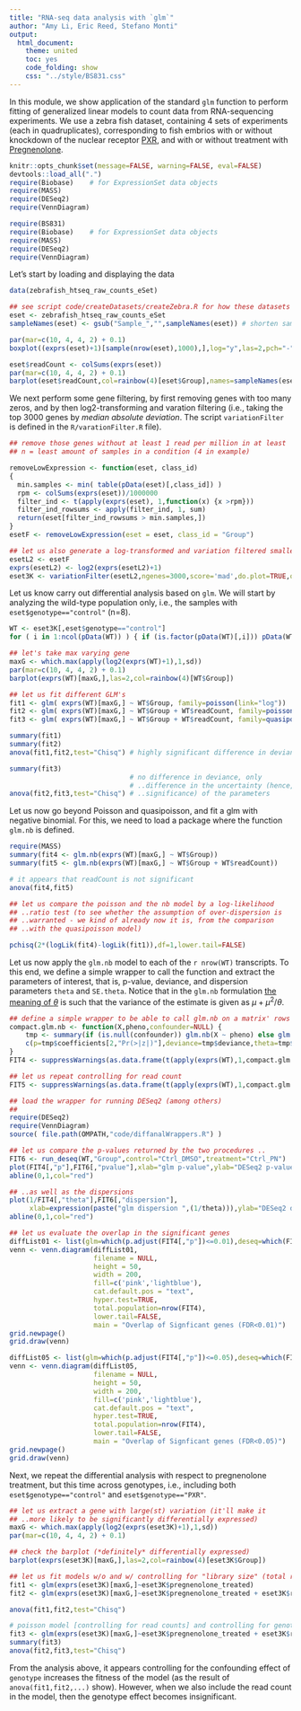 ```yaml
---
title: "RNA-seq data analysis with `glm`"
author: "Amy Li, Eric Reed, Stefano Monti"
output:
  html_document:
    theme: united
    toc: yes
    code_folding: show
    css: "../style/BS831.css" 
---
```


In this module, we show application of the standard `glm` function to
perform fitting of generalized linear models to count data from
RNA-sequencing experiments. We use a zebra fish dataset, containing 4
sets of experiments (each in quadruplicates), corresponding to fish
embrios with or without knockdown of the nuclear receptor <a
href="https://en.wikipedia.org/wiki/Pregnane_X_receptor">PXR</a>, and
with or without treatment with <a
href="https://en.wikipedia.org/wiki/Pregnenolone">Pregnenolone</a>.

```r
knitr::opts_chunk$set(message=FALSE, warning=FALSE, eval=FALSE)
devtools::load_all(".")
require(Biobase)    # for ExpressionSet data objects
require(MASS)
require(DESeq2)
require(VennDiagram)
```

```r
require(BS831)
require(Biobase)    # for ExpressionSet data objects
require(MASS)
require(DESeq2)
require(VennDiagram)
```

Let's start by loading and displaying the data
```r
data(zebrafish_htseq_raw_counts_eSet)

## see script code/createDatasets/createZebra.R for how these datasets were processed
eset <- zebrafish_htseq_raw_counts_eSet
sampleNames(eset) <- gsub("Sample_","",sampleNames(eset)) # shorten sample names

par(mar=c(10, 4, 4, 2) + 0.1)
boxplot((exprs(eset)+1)[sample(nrow(eset),1000),],log="y",las=2,pch="-",col=rainbow(4)[eset$Group],main="within-sample distribution")

eset$readCount <- colSums(exprs(eset))
par(mar=c(10, 4, 4, 2) + 0.1)
barplot(eset$readCount,col=rainbow(4)[eset$Group],names=sampleNames(eset),main="reads/sample",las=2)
```
We next perform some gene filtering, by first removing genes with too many zeros, and by then log2-transforming and varation filtering (i.e., taking the top 3000 genes by _median absolute deviation_. The script `variationFilter` is defined in the `R/varationFilter.R` file).

```r
## remove those genes without at least 1 read per million in at least 'n' samples
## n = least amount of samples in a condition (4 in example)

removeLowExpression <- function(eset, class_id)
{
  min.samples <- min( table(pData(eset)[,class_id]) )
  rpm <- colSums(exprs(eset))/1000000
  filter_ind <- t(apply(exprs(eset), 1,function(x) {x >rpm}))
  filter_ind_rowsums <- apply(filter_ind, 1, sum)
  return(eset[filter_ind_rowsums > min.samples,])
}
esetF <- removeLowExpression(eset = eset, class_id = "Group")

## let us also generate a log-transformed and variation filtered smaller dataset
esetL2 <- esetF
exprs(esetL2) <- log2(exprs(esetL2)+1)
eset3K <- variationFilter(esetL2,ngenes=3000,score='mad',do.plot=TRUE,qnt.lev=.75,min.qnt=5)
```

Let us know carry out differential analysis based on `glm`. We will
start by analyzing the wild-type population only, i.e., the samples with `eset$genotype=="control"` (n=8).

```r
WT <- eset3K[,eset$genotype=="control"]
for ( i in 1:ncol(pData(WT)) ) { if (is.factor(pData(WT)[,i])) pData(WT)[,i] <- droplevels(pData(WT)[,i]) }

## let's take max varying gene
maxG <- which.max(apply(log2(exprs(WT)+1),1,sd))
par(mar=c(10, 4, 4, 2) + 0.1)
barplot(exprs(WT)[maxG,],las=2,col=rainbow(4)[WT$Group])

## let us fit different GLM's
fit1 <- glm( exprs(WT)[maxG,] ~ WT$Group, family=poisson(link="log"))
fit2 <- glm( exprs(WT)[maxG,] ~ WT$Group + WT$readCount, family=poisson(link="log"))
fit3 <- glm( exprs(WT)[maxG,] ~ WT$Group + WT$readCount, family=quasipoisson(link="log"))

summary(fit1)
summary(fit2)
anova(fit1,fit2,test="Chisq") # highly significant difference in deviance

summary(fit3)
                              # no difference in deviance, only
                              # ..difference in the uncertainty (hence,
anova(fit2,fit3,test="Chisq") # ..significance) of the parameters
```

Let us now go beyond Poisson and quasipoisson, and fit a glm with
negative binomial. For this, we need to load a package where the
function `glm.nb` is defined.

```r
require(MASS)
summary(fit4 <- glm.nb(exprs(WT)[maxG,] ~ WT$Group))
summary(fit5 <- glm.nb(exprs(WT)[maxG,] ~ WT$Group + WT$readCount))

# it appears that readCount is not significant
anova(fit4,fit5)

## let us compare the poisson and the nb model by a log-likelihood
## ..ratio test (to see whether the assumption of over-dispersion is
## ..warranted - we kind of already now it is, from the comparison
## ..with the quasipoisson model)

pchisq(2*(logLik(fit4)-logLik(fit1)),df=1,lower.tail=FALSE)
```

Let us now apply the `glm.nb` model to each of the `r nrow(WT)`
transcripts. To this end, we define a simple wrapper to call the
function and extract the parameters of interest, that is, p-value,
deviance, and dispersion parameters `theta` and `SE.theta`. Notice
that in the `glm.nb` formulation <a href="http://bit.ly/2nY6q3v">the
meaning of $\theta$</a> is such that the variance of the estimate is
given as $\mu + \mu^2/\theta$.

```r
## define a simple wrapper to be able to call glm.nb on a matrix' rows
compact.glm.nb <- function(X,pheno,confounder=NULL) {
    tmp <- summary(if (is.null(confounder)) glm.nb(X ~ pheno) else glm.nb(X ~ pheno + confounder))
    c(p=tmp$coefficients[2,"Pr(>|z|)"],deviance=tmp$deviance,theta=tmp$theta,SE.theta=tmp$SE.theta)
}
FIT4 <- suppressWarnings(as.data.frame(t(apply(exprs(WT),1,compact.glm.nb,pheno=WT$Group))))

## let us repeat controlling for read count
FIT5 <- suppressWarnings(as.data.frame(t(apply(exprs(WT),1,compact.glm.nb,pheno=WT$Group,confounder=WT$readCount))))
```

```r
## load the wrapper for running DESeq2 (among others)
##
require(DESeq2)
require(VennDiagram)
source( file.path(OMPATH,"code/diffanalWrappers.R") )

## let us compare the p-values returned by the two procedures ..
FIT6 <- run_deseq(WT,"Group",control="Ctrl_DMSO",treatment="Ctrl_PN")
plot(FIT4[,"p"],FIT6[,"pvalue"],xlab="glm p-value",ylab="DESeq2 p-value")
abline(0,1,col="red")

## ..as well as the dispersions
plot(1/FIT4[,"theta"],FIT6[,"dispersion"],
     xlab=expression(paste("glm dispersion ",(1/theta))),ylab="DESeq2 dispersion")
abline(0,1,col="red")

## let us evaluate the overlap in the significant genes
diffList01 <- list(glm=which(p.adjust(FIT4[,"p"])<=0.01),deseq=which(FIT6[,"padj"]<=0.01))
venn <- venn.diagram(diffList01,
                     filename = NULL,
                     height = 50,
                     width = 200,
                     fill=c('pink','lightblue'),
                     cat.default.pos = "text",
                     hyper.test=TRUE,
                     total.population=nrow(FIT4),
                     lower.tail=FALSE,
                     main = "Overlap of Signficant genes (FDR<0.01)")
grid.newpage()
grid.draw(venn)

diffList05 <- list(glm=which(p.adjust(FIT4[,"p"])<=0.05),deseq=which(FIT6[,"padj"]<=0.05))
venn <- venn.diagram(diffList05,
                     filename = NULL,
                     height = 50,
                     width = 200,
                     fill=c('pink','lightblue'),
                     cat.default.pos = "text",
                     hyper.test=TRUE,
                     total.population=nrow(FIT4),
                     lower.tail=FALSE,
                     main = "Overlap of Signficant genes (FDR<0.05)")
grid.newpage()
grid.draw(venn)
```

Next, we repeat the differential analysis with respect to pregnenolone
treatment, but this time across genotypes, i.e., including both
`eset$genotype=="control"` and `eset$genotype=="PXR"`.

```r
## let us extract a gene with large(st) variation (it'll make it 
## ..more likely to be significantly differentially expressed) 
maxG <- which.max(apply(log2(exprs(eset3K)+1),1,sd))
par(mar=c(10, 4, 4, 2) + 0.1)

## check the barplot (*definitely* differentially expressed)
barplot(exprs(eset3K)[maxG,],las=2,col=rainbow(4)[eset3K$Group])

## let us fit models w/o and w/ controlling for "library size" (total read count)
fit1 <- glm(exprs(eset3K)[maxG,]~eset3K$pregnenolone_treated)  
fit2 <- glm(exprs(eset3K)[maxG,]~eset3K$pregnenolone_treated + eset3K$readCount)  

anova(fit1,fit2,test="Chisq")

# poisson model [controlling for read counts] and controlling for genotype
fit3 <- glm(exprs(eset3K)[maxG,]~eset3K$pregnenolone_treated + eset3K$readCount + eset3K$genotype)
summary(fit3)
anova(fit2,fit3,test="Chisq")
```

From the analysis above, it appears controlling for the confounding
effect of `genotype` increases the fitness of the model (as the result
of `anova(fit1,fit2,...)` show). However, when we also include the
read count in the model, then the genotype effect becomes
insignificant.
